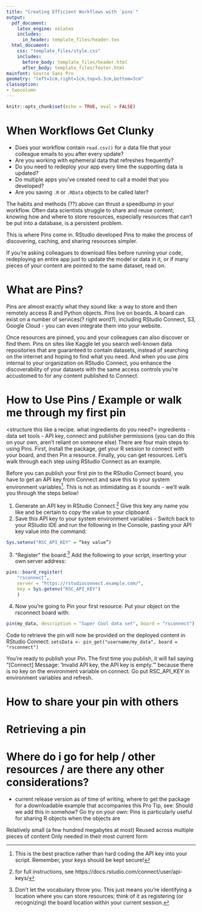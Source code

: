 ```yaml
---
title: "Creating Efficient Workflows with `pins`"
output:
  pdf_document: 
    latex_engine: xelatex
    includes:
      in_header: template_files/header.tex
  html_document: 
    css: "template_files/style.css"
    includes:
      before_body: template_files/header.html
      after_body: template_files/footer.html
mainfont: Source Sans Pro
geometry: "left=1cm,right=1cm,top=5.3cm,bottom=3cm"
classoption:
- twocolumn
---
```


```r
knitr::opts_chunk$set(echo = TRUE, eval = FALSE)
```


# When Workflows Get Clunky 
<!-- # Why You Should Use Pins -->
* Does your workflow contain `read.csv()` for a data file that your colleague emails to you after every update?  
* Are you working with ephemeral data that refreshes frequently?  
* Do you need to redeploy your app every time the supporting data is updated?  
* Do multiple apps you've created need to call a model that you developed?  
* Are you saving `.R` or `.RData` objects to be called later?  

The habits and methods (??) above can thrust a speedbump in your workflow. Often data scientists struggle to share and reuse content; knowing how and where to store resources, especially resources that can't be put into a database, is a persistent problem.  
<!-- As a data scientist, does your analysis or pipeline to production hit a speed bump because you're emailing csv files and  it’s likely that a recurring challenge is to easily share content with others in your organization. One of the most persistent problems is knowing how and where to store resources, especially resources that can’t be easily put in a database for others to access without needing to email files back and forth - for example model outputs, csv files, and r objects. -->

This is where Pins come in. RStudio developed Pins to make the process of discovering, caching, and sharing resources simpler.

If you’re asking colleagues to download files before running your code, redeploying an entire app just to update the model or data in it, or if many pieces of your content are pointed to the same dataset, read on.

# What are Pins?
Pins are almost exactly what they sound like: a way to store and then remotely access R and Python objects. Pins live on boards. A board can exist on a number of services(? right word?), including RStudio Connect, S3, Google Cloud - you can even integrate them into your website.

Once resources are pinned, you and your colleagues can also discover or find them. Pins on sites like Kaggle let you search well-known data repositories that are guaranteed to contain datasets, instead of searching on the internet and hoping to find what you need.  And when you use pins internal to your organization on RStudio Connect, you enhance the discoverability of your datasets with the same access controls you're accustomed to for any content published to Connect.

<!-- The use cases are too many to count, so in the next section, you’ll learn how to pin your first resource using RStudio Connect. From there, you can check out this website for further inspiration on how to use Pins to make your day-to-day life easier. -->

# How to Use Pins / Example or walk me through my first pin
<structure this like a recipe.  what ingredients do you need?>
ingredients - data set
tools - API key, connect and publisher permissions
(you can do this on your own, aren't reliant on someone else)
There are four main steps to using Pins. First, install the package, get your R session to connect with your board, and then Pin a resource. Finally, you can get resources. Let’s walk through each step using RStudio Connect as an example.

Before you can publish your first pin to the RStudio Connect board, you have to get an API key from Connect and save this to your system environment variables^[This is the best practice rather than hard coding the API key into your script. Remember, your keys should be kept secure!]. This is not as intimidating as it sounds - we'll walk you through the steps below!

1. Generate an API key in RStudio Connect.^[for full instructions, see https://docs.rstudio.com/connect/user/api-keys/] Give this key any name you like and be certain to copy the value to your clipboard.
1. Save this API key to your system environment variables - Switch back to your RStudio IDE and run the following in the Console, pasting your API key value into the command: 
<!-- Now in R, you have to save this API key to your system environment variables.  Since you want this to persist and not evaporate every time R restarts, write this in your .Rprofile. Think about if you want this to be in your Project .Rprofile file or your home directory .Rprofile depending on whether you’ll use it just for this project, or for several.  -->

<!-- Wherever you’re setting it, you’ll add a line like:  -->
```r
Sys.setenv("RSC_API_KEY" = “key value”)
```
3. "Register" the board.^[Don't let the vocabulary throw you. This just means you're identifying a location where you can store resources; think of it as registering (or recognizing) the board location within your current session.] Add the following to your script, inserting your own server address:
```r
pins::board_register(
    "rsconnect", 
    server = "https://rstudioconnect.example.com/",
    key = Sys.getenv("RSC_API_KEY")
    )
```

4. Now you’re going to Pin your first resource. Put your object on the rsconnect board with:
```r
pin(my_data, description = "Super Cool data set", board = "rsconnect")
```

Code to retrieve the pin will now be provided on the deployed content in RStudio Connect:
`setsData <- pin_get("username/my_data", board = "rsconnect")`

You’re ready to publish your Pin. The first time you publish, it will fail saying "[Connect] Message: 'Invalid API key, the API key is empty.'"  because there is no key on the environment variable on connect.  Go put RSC_API_KEY in environment variables and refresh.

# How to share your pin with others

# Retrieving a pin

# Where do i go for help / other resources / are there any other considerations? 
* current release version as of time of writing, where to get the package  
for a downloadable example that accompanies this Pro Tip, see: <link to deployed RMD on colorado>
Should we add this in somehow?  Go try on your own:
Pins is particularly useful for sharing R objects when the objects are

Relatively small (a few hundred megabytes at most)
Reused across multiple pieces of content
Only needed in their most current form
